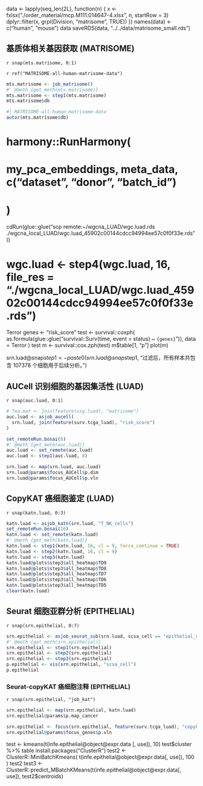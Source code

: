 

data <- lapply(seq_len(2L), 
  function(n) {
    x <- fxlsx("./order_material/mcp.M111.014647-4.xlsx", n, startRow = 3)
    dplyr::filter(x, grpl(Division, "matrisome", TRUE))
  })
names(data) <- c("human", "mouse")
data
saveRDS(data, "../../data/matrisome_small.rds")

## 基质体相关基因获取 (MATRISOME)

`r snap(mts.matrisome, 0:1)`

`r ref("MATRISOME-all-human-matrisome-data")`
<!-- LEGEND_END -->

```r
mts.matrisome <- job_matrisome()
#' @meth {get_meth(mts.matrisome)}
mts.matrisome <- step1(mts.matrisome)
mts.matrisome$db
```


```r
#| MATRISOME-all-human-matrisome-data
autor(mts.matrisome$db)
```


# harmony::RunHarmony(
#   my_pca_embeddings, meta_data, c("dataset", "donor", "batch_id")
# )

cdRun(glue::glue("scp remote:~/wgcna_LUAD/wgc.luad.rds ./wgcna_local_LUAD/wgc.luad_45902c00144cdcc94994ee57c0f0f33e.rds"))

# wgc.luad <- step4(wgc.luad, 16, file_res = "./wgcna_local_LUAD/wgc.luad_45902c00144cdcc94994ee57c0f0f33e.rds")

Terror
genes <- "risk_score"
test <- survival::coxph(
  as.formula(glue::glue("survival::Surv(time, event = status) ~ `{genes}`")), data = Terror
)
test
m <- survival::cox.zph(test)
m$table[1, "p"]
plot(m)

srn.luad@snap$step1 <- paste0(srn.luad@snap$step1, "过滤后，所有样本共包含 107378 个细胞用于后续分析。")

## AUCell 识别细胞的基因集活性 (LUAD)

`r snap(auc.luad, 0:1)`

```r
# fea.mat <- join(feature(ssg.luad), "matrisome")
auc.luad <- asjob_aucell(
  srn.luad, join(feature(surv.tcga_luad), "risk_score")
)

set_remoteRun.bosai(8)
#' @meth {get_meth(auc.luad)}
auc.luad <- set_remote(auc.luad)
auc.luad <- step1(auc.luad, 8)

srn.luad <- map(srn.luad, auc.luad)
srn.luad@params$focus_AUCell$p.dim
srn.luad@params$focus_AUCell$p.vln

```

## CopyKAT 癌细胞鉴定 (LUAD)

`r snap(katn.luad, 0:3)`

```r
katn.luad <- asjob_katn(srn.luad, "T_NK_cells")
set_remoteRun.bosai(16)
katn.luad <- set_remote(katn.luad)
#' @meth {get_meth(katn.luad)}
katn.luad <- step1(katn.luad, 16, cl = 9, force_continue = TRUE)
katn.luad <- step2(katn.luad, 16, cl = 9)
katn.luad <- step3(katn.luad)
katn.luad@plots$step3$all_heatmap$TD9
katn.luad@plots$step3$all_heatmap$TD8
katn.luad@plots$step3$all_heatmap$TD7
katn.luad@plots$step3$all_heatmap$TD6
katn.luad@plots$step3$all_heatmap$TD5
clear(katn.luad)
```

## Seurat 细胞亚群分析 (EPITHELIAL)

`r snap(srn.epithelial, 0:7)`

```r
srn.epithelial <- asjob_seurat_sub(srn.luad, scsa_cell == "epithelial_cells")
#' @meth {get_meth(srn.epithelial)}
srn.epithelial <- step1(srn.epithelial)
srn.epithelial <- step2(srn.epithelial)
srn.epithelial <- step3(srn.epithelial)
p.epithelial <- vis(srn.epithelial, "scsa_cell")
p.epithelial
```

### Seurat-copyKAT 癌细胞注释 (EPITHELIAL)

`r snap(srn.epithelial, "job_kat")`

```r
srn.epithelial <- map(srn.epithelial, katn.luad)
srn.epithelial@params$p.map_cancer
```

```r
srn.epithelial <- focus(srn.epithelial, feature(surv.tcga_luad), "copykat_cell")
srn.epithelial@params$focus_genes$p.vln
```


test <- kmeans(t(infe.epithelial@object@expr.data[, use]), 10)
test$cluster %>% table
install.packages("ClusterR")
test2 <- ClusterR::MiniBatchKmeans(
  t(infe.epithelial@object@expr.data[, use]), 100
)
test2
test3 <- ClusterR::predict_MBatchKMeans(t(infe.epithelial@object@expr.data[, use]), test2$centroids)
